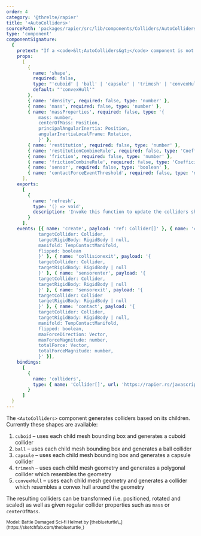 ```yaml
---
order: 4
category: '@threlte/rapier'
title: '<AutoColliders>'
sourcePath: 'packages/rapier/src/lib/components/Colliders/AutoColliders/AutoColliders.svelte'
type: 'component'
componentSignature:
  {
    pretext: "If a <code>&lt;AutoColliders&gt;</code> component is not a child of a <code>&lt;RigidBody&gt;</code> component, the transform properties are reactive.<br /><br />If you don't provide any of the properties <code>density</code>, <code>mass</code> or <code>massProperties</code>, Rapier will figure that out for you.<br /><br />You can provide either a property <code>density</code>, <code>mass</code> <strong>or</strong> <code>massProperties</code>.",
    props:
      [
        {
          name: 'shape',
          required: false,
          type: "'cuboid' | 'ball' | 'capsule' | 'trimesh' | 'convexHull'",
          default: "'convexHull'"
        },
        { name: 'density', required: false, type: 'number' },
        { name: 'mass', required: false, type: 'number' },
        { name: 'massProperties', required: false, type: '{
            mass: number,
            centerOfMass: Position,
            principalAngularInertia: Position,
            angularInertiaLocalFrame: Rotation,
            }' },
        { name: 'restitution', required: false, type: 'number' },
        { name: 'restitutionCombineRule', required: false, type: 'CoefficientCombineRule' },
        { name: 'friction', required: false, type: 'number' },
        { name: 'frictionCombineRule', required: false, type: 'CoefficientCombineRule' },
        { name: 'sensor', required: false, type: 'boolean' },
        { name: 'contactForceEventThreshold', required: false, type: 'number' }
      ],
    exports:
      [
        {
          name: 'refresh',
          type: '() => void',
          description: 'Invoke this function to update the colliders shapes and transforms.'
        }
      ],
    events: [{ name: 'create', payload: 'ref: Collider[]' }, { name: 'collisionenter', payload: '{
            targetCollider: Collider,
            targetRigidBody: RigidBody | null,
            manifold: TempContactManifold,
            flipped: boolean
            }' }, { name: 'collisionexit', payload: '{
            targetCollider: Collider,
            targetRigidBody: RigidBody | null
            }' }, { name: 'sensorenter', payload: '{
            targetCollider: Collider,
            targetRigidBody: RigidBody | null
            }' }, { name: 'sensorexit', payload: '{
            targetCollider: Collider
            targetRigidBody: RigidBody | null
            }' }, { name: 'contact', payload: '{
            targetCollider: Collider,
            targetRigidBody: RigidBody | null,
            manifold: TempContactManifold,
            flipped: boolean,
            maxForceDirection: Vector,
            maxForceMagnitude: number,
            totalForce: Vector,
            totalForceMagnitude: number,
            }' }],
    bindings:
      [
        {
          name: 'colliders',
          type: { name: 'Collider[]', url: 'https://rapier.rs/javascript3d/classes/Collider.html' }
        }
      ]
  }
---
```


The `<AutoColliders>` component generates colliders based on its children. Currently these shapes are available:

1. `cuboid` – uses each child mesh bounding box and generates a cuboid collider
2. `ball` – uses each child mesh bounding box and generates a ball collider
3. `capsule` – uses each child mesh bounding box and generates a capsule collider
4. `trimesh` – uses each child mesh geometry and generates a polygonal collider which resembles the geometry
5. `convexHull` – uses each child mesh geometry and generates a collider which resembles a convex hull around the geometry

The resulting colliders can be transformed (i.e. positioned, rotated and scaled) as well as given regular collider properties such as `mass` or `centerOfMass`.

<Example path="rapier/auto-colliders" />

<small>
  Model: Battle Damaged Sci-fi Helmet by [theblueturtle\_](https://sketchfab.com/theblueturtle_)
</small>
